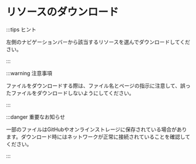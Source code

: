 # リソースのダウンロード

:::tips ヒント

左側のナビゲーションバーから該当するリソースを選んでダウンロードしてください。

:::

:::warning 注意事項

ファイルをダウンロードする際は、ファイル名とページの指示に注意して、誤ったファイルをダウンロードしないようにしてください。

:::

:::danger 重要なお知らせ

一部のファイルはGitHubやオンラインストレージに保存されている場合があります。ダウンロード時にはネットワークが正常に接続されていることを確認してください。

:::
